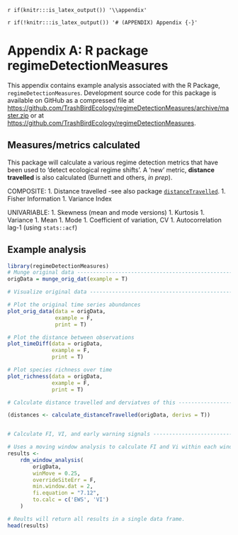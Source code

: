 `r if(knitr:::is_latex_output()) '\\appendix'`

`r if(!knitr:::is_latex_output()) '# (APPENDIX) Appendix {-}'`

# Appendix A: R package regimeDetectionMeasures  {-#regimeDetectionMeasures}

This appendix contains example analysis associated with the R Package, `regimeDetectionMeasures`. Development source code for this package is available on GitHub as a compressed file at [https://github.com/TrashBirdEcology/regimeDetectionMeasures/archive/master.zip](https://github.com/TrashBirdEcology/regimeDetectionMeasures/archive/master.zip) or at [https://github.com/TrashBirdEcology/regimeDetectionMeasures](https://github.com/TrashBirdEcology/regimeDetectionMeasures).

## Measures/metrics calculated
This package will calculate a various regime detection metrics that have been used to 'detect ecological regime shifts'. A 'new' metric, **distance travelled** is also calculated (Burnett and others, *in prep*).

COMPOSITE:
1. Distance travelled -see also package [`distanceTravelled`](https://github.com/TrashBirdEcology/distanceTravelled).
1. Fisher Information
1. Variance Index

UNIVARIABLE:
1. Skewness (mean and mode versions)
1. Kurtosis
1. Variance
1. Mean
1. Mode
1. Coefficient of variation, CV
1. Autocorrelation lag-1 (using `stats::acf`)

## Example analysis
```r
library(regimeDetectionMeasures)
# Munge original data -----------------------------------------------------
origData = munge_orig_dat(example = T)

# Visualize original data -------------------------------------------------

# Plot the original time series abundances
plot_orig_data(data = origData,
               example = F,
               print = T)

# Plot the distance between observations
plot_timeDiff(data = origData,
              example = F,
              print = T)

# Plot species richness over time
plot_richness(data = origData,
              example = F,
              print = T)

# Calculate distance travelled and derviatves of this ---------------------

(distances <- calculate_distanceTravelled(origData, derivs = T))


# Calculate FI, VI, and early warning signals --------------------------------------------------------

# Uses a moving window analysis to calculate FI and Vi within each window
results <-
    rdm_window_analysis(
        origData,
        winMove = 0.25,
        overrideSiteErr = F,
        min.window.dat = 2,
        fi.equation = "7.12",
        to.calc = c('EWS', 'VI')
    )

# Reults will return all results in a single data frame.
head(results)
```




